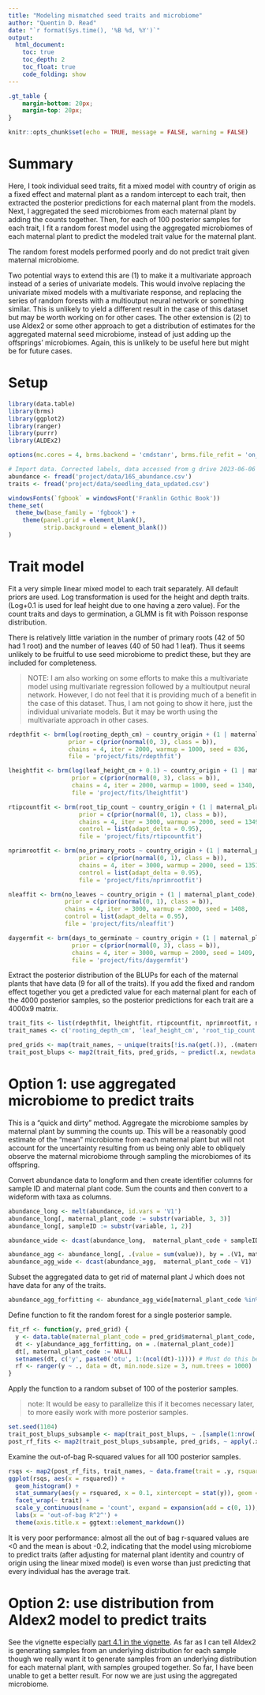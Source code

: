 ```yaml
---
title: "Modeling mismatched seed traits and microbiome"
author: "Quentin D. Read"
date: "`r format(Sys.time(), '%B %d, %Y')`"
output: 
  html_document:
    toc: true
    toc_depth: 2
    toc_float: true
    code_folding: show
---
```


```css
.gt_table {
    margin-bottom: 20px;
    margin-top: 20px;
}
```


```r
knitr::opts_chunk$set(echo = TRUE, message = FALSE, warning = FALSE)
```

# Summary

Here, I took individual seed traits, fit a mixed model with country of origin as a fixed effect and maternal plant as a random intercept to each trait, then extracted the posterior predictions for each maternal plant from the models. Next, I aggregated the seed microbiomes from each maternal plant by adding the counts together. Then, for each of 100 posterior samples for each trait, I fit a random forest model using the aggregated microbiomes of each maternal plant to predict the modeled trait value for the maternal plant.

The random forest models performed poorly and do not predict trait given maternal microbiome. 

Two potential ways to extend this are (1) to make it a multivariate approach instead of a series of univariate models. This would involve replacing the univariate mixed models with a multivariate response, and replacing the series of random forests with a multioutput neural network or something similar. This is unlikely to yield a different result in the case of this dataset but may be worth working on for other cases. The other extension is (2) to use Aldex2 or some other approach to get a distribution of estimates for the aggregated maternal seed microbiome, instead of just adding up the offsprings' microbiomes. Again, this is unlikely to be useful here but might be for future cases.

# Setup

```r
library(data.table)
library(brms)
library(ggplot2)
library(ranger)
library(purrr)
library(ALDEx2)

options(mc.cores = 4, brms.backend = 'cmdstanr', brms.file_refit = 'on_change')

# Import data. Corrected labels, data accessed from g drive 2023-06-06
abundance <- fread('project/data/16S_abundance.csv')
traits <- fread('project/data/seedling_data_updated.csv')
```

```r
windowsFonts(`fgbook` = windowsFont('Franklin Gothic Book'))
theme_set(
  theme_bw(base_family = 'fgbook') + 
    theme(panel.grid = element_blank(),
          strip.background = element_blank())
)
```

# Trait model

Fit a very simple linear mixed model to each trait separately. All default priors are used. Log transformation is used for the height and depth traits. (Log+0.1 is used for leaf height due to one having a zero value). For the count traits and days to germination, a GLMM is fit with Poisson response distribution. 

There is relatively little variation in the number of primary roots (42 of 50 had 1 root) and the number of leaves (40 of 50 had 1 leaf). Thus it seems unlikely to be fruitful to use seed microbiome to predict these, but they are included for completeness.

> NOTE: I am also working on some efforts to make this a multivariate model using multivariate regression followed by a multioutput neural network. However, I do not feel that it is providing much of a benefit in the case of this dataset. Thus, I am not going to show it here, just the individual univariate models. But it may be worth using the multivariate approach in other cases.

```r
rdepthfit <- brm(log(rooting_depth_cm) ~ country_origin + (1 | maternal_plant_code), data = traits,
                 prior = c(prior(normal(0, 3), class = b)),
                 chains = 4, iter = 2000, warmup = 1000, seed = 836,
                 file = 'project/fits/rdepthfit')

lheightfit <- brm(log(leaf_height_cm + 0.1) ~ country_origin + (1 | maternal_plant_code), data = traits,
                  prior = c(prior(normal(0, 3), class = b)),
                  chains = 4, iter = 2000, warmup = 1000, seed = 1340,
                  file = 'project/fits/lheightfit')

rtipcountfit <- brm(root_tip_count ~ country_origin + (1 | maternal_plant_code), data = traits, family = poisson,
                    prior = c(prior(normal(0, 1), class = b)),
                    chains = 4, iter = 3000, warmup = 2000, seed = 1349,
                    control = list(adapt_delta = 0.95),
                    file = 'project/fits/rtipcountfit')

nprimrootfit <- brm(no_primary_roots ~ country_origin + (1 | maternal_plant_code), data = traits, family = poisson,
                    prior = c(prior(normal(0, 1), class = b)),
                    chains = 4, iter = 3000, warmup = 2000, seed = 1351,
                    control = list(adapt_delta = 0.95),
                    file = 'project/fits/nprimrootfit')

nleaffit <- brm(no_leaves ~ country_origin + (1 | maternal_plant_code), data = traits, family = poisson,
                prior = c(prior(normal(0, 1), class = b)),
                chains = 4, iter = 3000, warmup = 2000, seed = 1408,
                control = list(adapt_delta = 0.95),
                file = 'project/fits/nleaffit')

daygermfit <- brm(days_to_germinate ~ country_origin + (1 | maternal_plant_code), data = traits, family = poisson,
                  prior = c(prior(normal(0, 3), class = b)),
                  chains = 4, iter = 3000, warmup = 2000, seed = 1409,
                  file = 'project/fits/daygermfit')
```

Extract the posterior distribution of the BLUPs for each of the maternal plants that have data (9 for all of the traits). If you add the fixed and random effect together you get a predicted value for each maternal plant for each of the 4000 posterior samples, so the posterior predictions for each trait are a 4000x9 matrix.

```r
trait_fits <- list(rdepthfit, lheightfit, rtipcountfit, nprimrootfit, nleaffit, daygermfit)
trait_names <- c('rooting_depth_cm', 'leaf_height_cm', 'root_tip_count', 'no_primary_roots', 'no_leaves', 'days_to_germinate')

pred_grids <- map(trait_names, ~ unique(traits[!is.na(get(.)), .(maternal_plant_code, country_origin)]))
trait_post_blups <- map2(trait_fits, pred_grids, ~ predict(.x, newdata = .y, summary = FALSE))
```

# Option 1: use aggregated microbiome to predict traits

This is a "quick and dirty" method. Aggregate the microbiome samples by maternal plant by summing the counts up. This will be a reasonably good estimate of the "mean" microbiome from each maternal plant but will not account for the uncertainty resulting from us being only able to obliquely observe the maternal microbiome through sampling the microbiomes of its offspring.

Convert abundance data to longform and then create identifier columns for sample ID and maternal plant code. Sum the counts and then convert to a wideform with taxa as columns.

```r
abundance_long <- melt(abundance, id.vars = 'V1') 
abundance_long[, maternal_plant_code := substr(variable, 3, 3)]
abundance_long[, sampleID := substr(variable, 1, 2)]

abundance_wide <- dcast(abundance_long,  maternal_plant_code + sampleID ~ V1)

abundance_agg <- abundance_long[, .(value = sum(value)), by = .(V1, maternal_plant_code)]
abundance_agg_wide <- dcast(abundance_agg,  maternal_plant_code ~ V1)
```

Subset the aggregated data to get rid of maternal plant J which does not have data for any of the traits.

```r
abundance_agg_forfitting <- abundance_agg_wide[maternal_plant_code %in% pred_grids[[1]]$maternal_plant_code]
```

Define function to fit the random forest for a single posterior sample. 

```r
fit_rf <- function(y, pred_grid) {
  y <- data.table(maternal_plant_code = pred_grid$maternal_plant_code, y = y)
  dt <- y[abundance_agg_forfitting, on = .(maternal_plant_code)]
  dt[, maternal_plant_code := NULL]
  setnames(dt, c('y', paste0('otu', 1:(ncol(dt)-1)))) # Must do this because the OTU names are not valid column names.
  rf <- ranger(y ~ ., data = dt, min.node.size = 3, num.trees = 1000)
}
```

Apply the function to a random subset of 100 of the posterior samples.

> note: It would be easy to parallelize this if it becomes necessary later, to more easily work with more posterior samples.

```r
set.seed(1104)
trait_post_blups_subsample <- map(trait_post_blups, ~ .[sample(1:nrow(.), 100), ])
post_rf_fits <- map2(trait_post_blups_subsample, pred_grids, ~ apply(.x, 1, fit_rf, pred_grid = .y))
```

Examine the out-of-bag R-squared values for all 100 posterior samples.

```r
rsqs <- map2(post_rf_fits, trait_names, ~ data.frame(trait = .y, rsquared = map_dbl(.x, 'r.squared'))) |> list_rbind()
ggplot(rsqs, aes(x = rsquared)) +
  geom_histogram() +
  stat_summary(aes(y = rsquared, x = 0.1, xintercept = stat(y)), geom = 'vline', fun.y = 'median', color = 'red') +
  facet_wrap(~ trait) +
  scale_y_continuous(name = 'count', expand = expansion(add = c(0, 1)), breaks = c(0, 4, 8, 12)) +
  labs(x = 'out-of-bag R^2^') +
  theme(axis.title.x = ggtext::element_markdown())
```

It is very poor performance: almost all the out of bag r-squared values are <0 and the mean is about -0.2, indicating that the model using microbiome to predict traits (after adjusting for maternal plant identity and country of origin using the linear mixed model) is even worse than just predicting that every individual has the average trait.

# Option 2: use distribution from Aldex2 model to predict traits

See the vignette especially [part 4.1 in the vignette](https://bioconductor.org/packages/release/bioc/vignettes/ALDEx2/inst/doc/ALDEx2_vignette.html#41_The_aldexclr_module). As far as I can tell Aldex2 is generating samples from an underlying distribution for each sample though we really want it to generate samples from an underlying distribution for each maternal plant, with samples grouped together. So far, I have been unable to get a better result. For now we are just using the aggregated microbiome.



